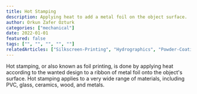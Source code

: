 ---
title: Hot Stamping
description: Applying heat to add a metal foil on the object surface.
author: Orkun Zafer Ozturk
categories: ["mechanical"]
date: 2022-01-01
featured: false
tags: ["", "", "", "", ""]
relatedArticles: ["Silkscreen-Printing", "Hydrographics", "Powder-Coating"]
---
Hot stamping, or also known as foil printing, is done by applying heat according to the wanted design to a ribbon of metal foil onto the object's surface. Hot stamping applies to a very wide range of materials, including PVC, glass, ceramics, wood, and metals.